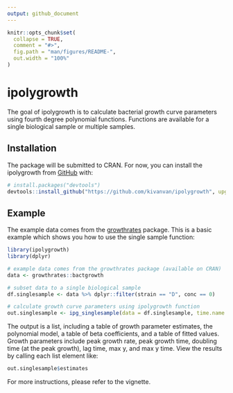 ```yaml
---
output: github_document
---
```


<!-- README.md is generated from README.Rmd. Please edit that file -->

```r
knitr::opts_chunk$set(
  collapse = TRUE,
  comment = "#>",
  fig.path = "man/figures/README-",
  out.width = "100%"
)
```

# ipolygrowth

<!-- badges: start -->
<!-- badges: end -->

The goal of ipolygrowth is to calculate bacterial growth curve parameters using fourth degree polynomial functions. Functions are available for a single biological sample or multiple samples.

## Installation

The package will be submitted to CRAN. For now, you can install the ipolygrowth from [GitHub](https://github.com/) with:

``` r
# install.packages("devtools")
devtools::install_github("https://github.com/kivanvan/ipolygrowth", upgrade = F, quiet = T)
```

## Example

The example data comes from the [growthrates](https://cran.r-project.org/web/packages/growthrates/index.html) package.
This is a basic example which shows you how to use the single sample function:

```r
library(ipolygrowth)
library(dplyr)

# example data comes from the growthrates package (available on CRAN)
data <- growthrates::bactgrowth

# subset data to a single biological sample
df.singlesample <- data %>% dplyr::filter(strain == "D", conc == 0)

# calculate growth curve parameters using ipolygrowth function
out.singlesample <- ipg_singlesample(data = df.singlesample, time.name = "time", y.name = "value")
```

The output is a list, including a table of growth parameter estimates, the polynomial model, a table of beta coefficients, and a table of fitted values. Growth parameters include peak growth rate, peak growth time, doubling time (at the peak growth), lag time, max y, and max y time. View the results by calling each list element like:   

```r
out.singlesample$estimates
```

For more instructions, please refer to the vignette.
